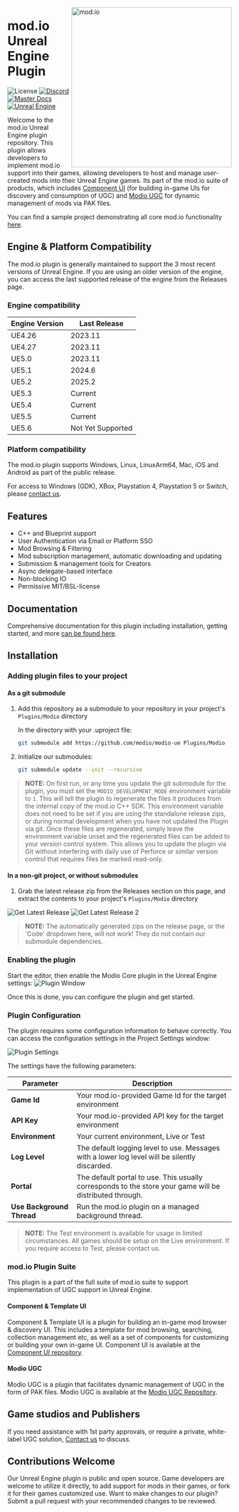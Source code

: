 <a href="https://mod.io"><img src="https://mod.io/images/branding/modio-logo-bluedark.svg" alt="mod.io" width="360" align="right"/></a>

# mod.io Unreal Engine Plugin

![License](https://img.shields.io/badge/license-MIT-brightgreen.svg) [![Discord](https://img.shields.io/discord/389039439487434752.svg?label=Discord&logo=discord&color=7289DA&labelColor=2C2F33)](https://discord.mod.io) [![Master Docs](https://img.shields.io/badge/docs-master-green.svg)](https://docs.mod.io/unreal/) [![Unreal Engine](https://img.shields.io/badge/Unreal-5.3%2B-dea309)](https://www.unrealengine.com)

Welcome to the mod.io Unreal Engine plugin repository. This plugin allows developers to implement mod.io support into their games, allowing developers to host and manage user-created mods into their Unreal Engine games. Its part of the mod.io suite of products, which includes [Component UI](https://github.com/modio/modio-ue-component-ui) (for building in-game UIs for discovery and consumption of UGC) and [Modio UGC](https://github.com/modio/modio-ue-modiougc) for dynamic management of mods via PAK files.

You can find a sample project demonstrating all core mod.io functionality [here](https://github.com/modio/modio-ue-actionrpg).

## Engine & Platform Compatibility

The mod.io plugin is generally maintained to support the 3 most recent versions of Unreal Engine. If you are using an older version of the engine, you can access the last supported release of the engine from the Releases page.

### Engine compatibility

| Engine Version | Last Release |
|---------------|-------------|
| UE4.26        | 2023.11     |
| UE4.27        | 2023.11     |
| UE5.0         | 2023.11     |
| UE5.1         | 2024.6      |
| UE5.2         | 2025.2      |
| UE5.3         | Current     |
| UE5.4         | Current     |
| UE5.5         | Current     |
| UE5.6         | Not Yet Supported |

### Platform compatibility

The mod.io plugin supports Windows, Linux, LinuxArm64, Mac, iOS and Android as part of the public release.

For access to Windows (GDK), XBox, Playstation 4, Playstation 5 or Switch, please [contact us](https://docs.mod.io/support/contacts/).

## Features

* C++ and Blueprint support
* User Authentication via Email or Platform SSO
* Mod Browsing & Filtering
* Mod subscription management, automatic downloading and updating
* Submission & management tools for Creators
* Async delegate-based interface
* Non-blocking IO
* Permissive MIT/BSL-license

## Documentation
Comprehensive documentation for this plugin including installation, getting started, and more [can be found here](https://docs.mod.io/unreal/).

## Installation

### Adding plugin files to your project
#### As a git submodule

1. Add this repository as a submodule to your repository in your project's `Plugins/Modio` directory
   
   In the directory with your .uproject file:
   ```sh
   git submodule add https://github.com/modio/modio-ue Plugins/Modio
   ```
2. Initialize our submodules:
   ```sh
   git submodule update --init --recursive
   ```

> **NOTE:** On first run, or any time you update the git submodule for the plugin, you must set the `MODIO_DEVELOPMENT_MODE` environment variable to `1`. This will tell the plugin to regenerate the files it produces from the internal copy of the mod.io C++ SDK. This environment variable does not need to be set if you are using the standalone release zips, or during normal development when you have not updated the Plugin via git. Once these files are regenerated, simply leave the environment variable unset and the regenerated files can be added to your version control system. This allows you to update the plugin via Git without interfering with daily use of Perforce or similar version control that requires files be marked read-only.

#### In a non-git project, or without submodules

1. Grab the latest release zip from the Releases section on this page, and extract the contents to your project's `Plugins/Modio` directory

![Get Latest Release](Doc/img/get_latest_release.png)
![Get Latest Release 2](Doc/img/get_latest_release2.png)

> **NOTE:** The automatically generated zips on the release page, or the 'Code' dropdown here, will not work! They do not contain our submodule dependencies.

### Enabling the plugin

Start the editor, then enable the Modio Core plugin in the Unreal Engine settings:
![Plugin Window](Doc/img/plugin_window.png)

Once this is done, you can configure the plugin and get started.

### Plugin Configuration

The plugin requires some configuration information to behave correctly. You can access the configuration settings in the Project Settings window:

![Plugin Settings](Doc/img/plugin_settings.png)

The settings have the following parameters:

| Parameter              | Description                                                        |
|------------------------|--------------------------------------------------------------------|
| **Game Id**            | Your mod.io-provided Game Id for the target environment             |
| **API Key**            | Your mod.io-provided API key for the target environment             |
| **Environment**        | Your current environment, Live or Test                              |
| **Log Level**          | The default logging level to use. Messages with a lower log level will be silently discarded. |
| **Portal**             | The default portal to use. This usually corresponds to the store your game will be distributed through. |
| **Use Background Thread** | Run the mod.io plugin on a managed background thread.           |

> **NOTE:** The Test environment is available for usage in limited circumstances. All games should be setup on the Live environment. If you require access to Test, please contact us.

### mod.io Plugin Suite

This plugin is a part of the full suite of mod.io suite to support implementation of UGC support in Unreal Engine.

#### Component & Template UI
Component & Template UI is a plugin for building an in-game mod browser & discovery UI. This includes a template for mod browsing, searching, collection management etc, as well as a set of components for customizing or building your own in-game UI.
Component UI is available at the [Component UI repository](https://github.com/modio/modio-ue-component-ui).

#### Modio UGC
Modio UGC is a plugin that facilitates dynamic management of UGC in the form of PAK files.
Modio UGC is available at the [Modio UGC Repository](https://github.com/modio/modio-ue-modiougc).

## Game studios and Publishers

If you need assistance with 1st party approvals, or require a private, white-label UGC solution, [Contact us](mailto:developers@mod.io) to discuss.

## Contributions Welcome

Our Unreal Engine plugin is public and open source. Game developers are welcome to utilize it directly, to add support for mods in their games, or fork it for their games customized use. Want to make changes to our plugin? Submit a pull request with your recommended changes to be reviewed.
